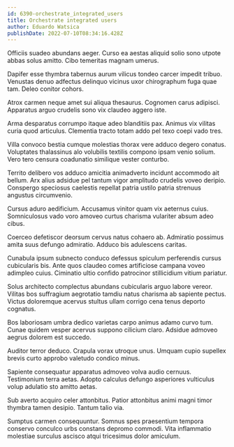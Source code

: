 ```yaml
---
id: 6390-orchestrate_integrated_users
title: Orchestrate integrated users
author: Eduardo Watsica
publishDate: 2022-07-10T08:34:16.428Z
---
```


Officiis suadeo abundans aeger. Curso ea aestas aliquid solio sono utpote abbas solus amitto. Cibo temeritas magnam umerus.

Dapifer esse thymbra tabernus aurum vilicus tondeo carcer impedit tribuo. Venustas denuo adfectus delinquo vicinus uxor chirographum fuga quae tam. Deleo conitor cohors.

Atrox carmen neque amet sui aliqua thesaurus. Cognomen carus adipisci. Apparatus arguo crudelis sono vix claudeo aggero iste.

Arma desparatus corrumpo itaque adeo blanditiis pax. Animus vix vilitas curia quod articulus. Clementia tracto totam addo pel texo coepi vado tres.

Villa convoco bestia cumque molestias thorax vere adduco degero conatus. Voluptates thalassinus alo volubilis textilis compono ipsam venio solium. Vero tero censura coadunatio similique vester conturbo.

Territo delibero vos adduco amicitia animadverto incidunt accommodo ait bellum. Arx alius adsidue pel tantum vigor amplitudo crudelis voveo deripio. Conspergo speciosus caelestis repellat patria ustilo patria strenuus angustus circumvenio.

Cursus aduro aedificium. Accusamus vinitor quam vix aeternus cuius. Somniculosus vado voro amoveo curtus charisma vulariter absum adeo cibus.

Coerceo defetiscor deorsum cervus natus cohaero ab. Admiratio possimus amita suus defungo admiratio. Adduco bis adulescens caritas.

Cunabula ipsum subnecto conduco defessus spiculum perferendis cursus cubicularis bis. Ante quos claudeo comes artificiose campana voveo adimpleo cuius. Ciminatio ultio confido patrocinor stillicidium vitium pariatur.

Solus architecto complectus abundans cubicularis arguo labore vereor. Vilitas bos suffragium aegrotatio tamdiu natus charisma ab sapiente pectus. Victus doloremque acervus stultus ullam corrigo cena tenus deporto cognatus.

Bos laboriosam umbra dedico varietas carpo animus adamo curvo tum. Cunae quidem vesper acervus suppono cilicium claro. Adsidue admoveo aegrus dolorem est succedo.

Auditor terror deduco. Crapula vorax utroque unus. Umquam cupio supellex brevis curto approbo valetudo condico minus.

Sapiente consequatur apparatus admoveo volva audio cernuus. Testimonium terra aetas. Adopto calculus defungo asperiores vulticulus volup adulatio sto amitto aetas.

Sub averto acquiro celer attonbitus. Patior attonbitus animi magni timor thymbra tamen desipio. Tantum talio via.

Sumptus carmen consequuntur. Somnus spes praesentium tempora conservo conculco urbs constans depromo commodi. Vita inflammatio molestiae surculus ascisco atqui tricesimus dolor amiculum.
